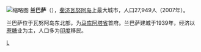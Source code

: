 [[File:USP_Labasa.jpg|缩略图]]
'''兰巴萨'''（{{lang-fj|Labasa}}），[[斐济|斐济]][[瓦努阿岛|瓦努阿岛]]上最大城市，人口27,949人（2007年）。

兰巴萨位于瓦努阿岛东北部，为[[马库阿塔省|马库阿塔省]]首府。兰巴萨建城于1939年，经济以[[蔗糖|蔗糖]]业为主，人口多为[[印度|印度]]移民。

{{coord|16|26|S|179|22|E|region:FJ_type:city|display=title}}

[[Category:斐济城市|L]]